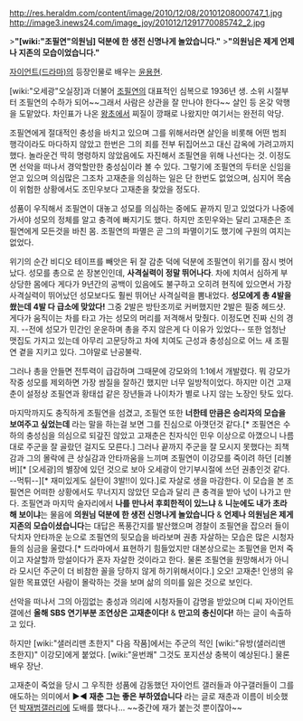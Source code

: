 http://res.heraldm.com/content/image/2010/12/08/20101208000747_1.jpg
http://image3.inews24.com/image_joy/201012/1291770085742_2.jpg

>'''"[wiki:"조필연"의원님] 덕분에 한 생전 신명나게 놀았습니다."'''
>'''"의원님은 제게 언제나 지존의 모습이었습니다."'''

[[자이언트(드라마)]]의 등장인물로 배우는 [[윤용현]].

[wiki:"오세광"오실장]과 더불어 [[조필연]]의 대표적인 심복으로 1936년 생. 소위 시절부터 조필연의 수하가 되어~~그래서 사람은 상관을 잘 만나야 한다~~ 살인 등 온갖 악행을 도맡았다. 차인표가 나온 [[왕초]]에서 찌질이 깡패로 나왔지만 여기서는 완전히 악당.

조필연에게 절대적인 충성을 바치고 있으며 그를 위해서라면 살인을 비롯해 어떤 범죄 행각이라도 마다하지 않았고 한번은 그의 죄를 전부 뒤집어쓰고 대신 감옥에 가려고까지 했다. 놀라운건 딱히 명령하지 않았음에도 자진해서 조필연을 위해 나선다는 것. 이정도면 선악을 떠나서 경악할만한 충성심이라 볼 수 있다. 그렇기에 조필연의 두터운 신임을 얻고 있으며 의심많은 그조차 고재춘을 의심하는 일은 단 한번도 없었으며, 심지어 목숨이 위험한 상황에서도 조민우보다 고재춘을 찾았을 정도다.

성품이 우직해서 조필연이 대놓고 성모를 의심하는 중에도 끝까지 믿고 있었다가 나중에 가서야 성모의 정체를 알고 충격에 빠지기도 했다. 하지만 조민우와는 달리 고재춘은 조필연에게 모든것을 바친 몸. 조필연의 파멸은 곧 그의 파멸이기도 했기에 구원의 여지는 없었다. 

위기의 순간 비디오 테이프를 빼앗은 뒤 잘 감춘 덕에 덕분에 조필연이 위기를 잠시 벗어났다. 성모를 총으로 쏜 장본인인데, '''사격실력이 정말 뛰어나다'''. 차에 치여서 심하게 부상당한 몸에다 게다가 9년간의 공백이 있음에도 불구하고 오히려 현직에 있으면서 가장 사격실력이 뛰어났던 성모보다도 훨씬 뛰어난 사격실력을 뽐내었다. '''성모에게 총 4발을 쐈는데 4발 다 급소에 맞았다!''' 그중 2발은 방탄조끼로 커버했지만 2발은 필중 헤드샷. 게다가 움직이는 차를 타고 가는 성모의 머리를 저격해서 맞췄다. 이정도면 진짜 신의 경지. --전에 성모가 민간인 운운하며 총을 주지 않은게 다 이유가 있었다-- 또한 엄청난 맷집도 가지고 있는데 아무리 고문당하고 차에 치여도 근성과 충성심으로 어느 새 조필연 곁을 지키고 있다. 그야말로 난공불락. 

그러나 총을 안들면 전투력이 급감하며 그때문에 강모와의 1:1에서 개발렸다. 뭐 강모가 작중 성모를 제외하면 가장 쌈질을 잘하긴 했지만 너무 일방적이었다. 하지만 이건 고재춘이 설정상 조필연과 황태섭 같은 장년들과 나이차가 별로 나지 않는 노장인 탓도 있다. 

마지막까지도 충직하게 조필연을 섬겼고, 조필연 또한 '''너한테 만큼은 승리자의 모습을 보여주고 싶었는데''' 라는 말을 하는걸 보면 그를 진심으로 아꼇던것 같다.[* 조필연은 수하의 충성심을 의심으로 되갚진 않았고 고재춘은 친자식인 민우 이상으로 아꼈으니 나름대로 주군을 잘 골랐던 걸지도 모른다.] 그러나 끝까지 주군을 잘 모시지 못했다는 죄책감과 그의 몰락에 큰 상실감과 안타까움을 느끼며 조필연이 이강모를 죽이려 하던 [리볼버][* [오세광]의 별장에 있던 것으로 보아 오세광이 안기부시절에 쓰던 권총인것 같다. --먹튀--][* 재미있게도 실탄이 3발!!이 있다.]로 자살로 생을 마감한다. 이 모습을 본 조필연은 어떠한 상황에서도 무너지지 않았던 모습과 달리 큰 충격을 받아 넋이 나가고 만다. 조필연과 마지막 술자리에서 '''나를 만나서 후회한적이 있느냐''' & '''니눈에도 내가 초라해 보이냐'''는 물음에 '''의원님 덕분에 한 생전 신명나게 놀았습니다''' & '''언제나 의원님은 제게 지존의 모습이셨습니다'''는 대답은 폭풍간지를 발산했으며 경찰이 조필연을 잡으러 들이닥치자 안타까운 눈으로 조필연의 뒷모습을 바라보며 권총 자살하는 모습은 많은 시청자들의 심금을 울렸다.[* 드라마에서 표현하기 힘들었지만 대본상으로는 조필연을 먼저 죽이고 자살할까 망설이다가 혼자 자살한 것이라고 한다. 물론 조필연을 원망해서가 아니라 모시던 주군이 더 비참한 꼴을 당하지 않게 하기위해서이다.] 오오! 고재춘! 인생의 유일한 목표였던 사람이 몰락하는 것을 보며 삶의 의미를 잃은 것으로 보인다.

선악을 떠나서 그의 아낌없는 충성과 의리에 시청자들이 감명을 받았으며 디씨 자이언트 갤에선 '''올해 SBS 연기부분 조연상은 고재춘이다!''' & '''만고의 충신이다!''' 하는 글이 속출하고 있다.

하지만 [wiki:"샐러리맨 초한지" 다음 작품]에서는 주군의 적인 [wiki:"유방(샐러리맨 초한지)" 이강모]에게 붙었다. [wiki:"윤번쾌" 그것도 포지션상 충복이 예상된다.] 물론 배우 장난.

고재춘이 죽었을 당시 그 우직한 성품에 감동했던 자이언트 갤러들과 야구갤러들이 그를 애도하는 의미에서 '''▶◀ 재춘 그는 좋은 부하였습니다''' 라는 글로 재춘과 이름이 비슷했던 [[박재범]]갤러리에 도배를 했다나… ~~중간에 재가 붙는것 뿐이잖아~~
